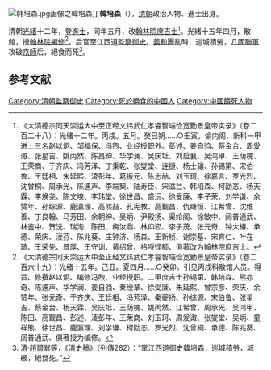 [[File:韩培森.jpg|thumb]]画像之韓培森]]
'''韓培森'''（{{bd|？||1900年|catIdx=}}），[[清朝|清朝]]政治人物、進士出身。

清朝[[光緒|光緒]]十二年，登[[進士|進士]]，同年五月，改[[翰林院|翰林院]][[庶吉士|庶吉士]]<ref>《大清德宗同天崇运大中至正经文纬武仁孝睿智端俭宽勤景皇帝实录》（卷二百二十八）：光绪十二年。丙戌。五月。癸巳朔……○壬寅。谕内阁、新科一甲进士三名赵以炯、邹福保、冯煦、业经授职外。彭述、姜自驺、蔡金台、周爰诹、张星吉、姚丙然、陈昌绅、华学澜、吴庆坻、刘启襄、吴鸿甲、王荫槐、王荣商、于齐庆、冯芳泽、丁秉乾、张燮堂、连捷、杨士骧、孙锡第、宋伯鲁、王廷相、朱延熙、淩彭年、葛振元、陈志喆、刘玉珂、徐嘉言、罗光烈、沈曾桐、周承光、陈遹声、李端榘、陆寿臣、宋滋兰、韩培森、柯劭忞、杨天霖、李焕尧、陈文塽、李玮堂、徐世昌、盛沅、徐受廉、李子荣、刘学谦、余赞年、孙综源、鹿瀛理、高熙喆、孔宪教、高觐昌、仇继恒、江希曾、沈维善、丁良翰、马芳田、余朝绅、吴炳、尹殿扬、渠纶阁、徐敏中、阔普通武、林鉴中、贺沅、瑞洵、陈田、梅汝鼎、林仰崧、李子茂、张元奇、钟大椿、承德、荣庆、淩芬、陈兆葵、庄钟济、杨森、王新桢、谢崇基、宋育仁、叶在琦、王荣先、景厚、王守训、黄绍曾、格哷铿额、俱著改为翰林院庶吉士。</ref>。光緒十五年四月，散館，授[[翰林院|翰林院]][[編修|編修]]<ref>《大清德宗同天崇运大中至正经文纬武仁孝睿智端俭宽勤景皇帝实录》（卷二百六十九）：光绪十五年。己丑。夏四月……○癸卯。引见丙戌科散馆人员。得旨、修撰赵以炯、编修冯煦、业经授职。二甲庶吉士孙锡第、韩培森、熊亦奇、陈遹声、华学澜、姜自驺、秦绶章、徐受廉、朱延熙、曾宗彦、荣庆、余赞年、张元奇、于齐庆、王廷相、冯芳泽、秦夔扬、孙综源、宋伯鲁、张星吉、蔡金台、杨天霖、吴庆坻、王荫槐、姚丙然、江希曾、周承光、吴鸿甲、陈田、高觐昌、彭述、淩彭年、王荣商、刘玉珂、周爰诹、张燮堂、吴炳、童祥熊、徐世昌、鹿瀛理、刘学谦、柯劭忞、罗光烈、沈曾桐、承德、陈兆葵、阔普通武、俱著授为编修。</ref>。后官至江西道[[監察御史|監察御史]]。[[義和團|義和團]]亂時，巡城積勞，[[八國聯軍|八國聯軍]]攻破[[京師|京師]]后，絕食而死<ref>[[清|清]]·[[趙爾巽|趙爾巽]]等，《[[清史稿|清史稿]]》（列傳282）：“掌江西道御史韓培森，巡城積勞，城破，絕食死。”</ref>。

==参考文献==
{{reflist}}
{{清朝人物小作品}}
{{光緒十二年丙戌科殿試金榜}}

[[Category:清朝監察御史|Category:清朝監察御史]]
[[Category:死於絕食的中國人|Category:死於絕食的中國人]]
[[Category:中國餓死人物|Category:中國餓死人物]]